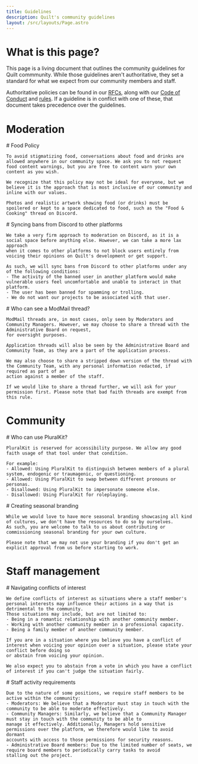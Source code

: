 ```yaml
---
title: Guidelines
description: Quilt's community guidelines
layout: /src/layouts/Page.astro
---
```



# What is this page?

This page is a living document that outlines the community guidelines for Quilt commmunity. While those guidelines aren't authoritative,
they set a standard for what we expect from our community members and staff.

Authoritative policies can be found in our [RFCs](/about/faq#whats-an-rfc-how-do-they-work), along with our [Code of Conduct](/community/code-of-conduct) and [rules](/community/rules).
If a guideline is in conflict with one of these, that document takes precedence over the guidelines.

# Moderation

<Message>
	# Food Policy

	To avoid stigmatizing food, conversations about food and drinks are allowed anywhere in our community space. We ask you to not request
	food content warnings, but you are free to content warn your own content as you wish.

	We recognize that this policy may not be ideal for everyone, but we believe it is the approach that is most inclusive of our community and inline with our values.

	Photos and realistic artwork showing food (or drinks) must be spoilered or kept to a space dedicated to food, such as the "Food & Cooking" thread on Discord.
</Message>

<Message>
	# Syncing bans from Discord to other platforms

	We take a very firm approach to moderation on Discord, as it is a social space before anything else. However, we can take a more lax approach
	when it comes to other platforms to not block users entirely from voicing their opinions on Quilt's development or get support.

	As such, we will sync bans from Discord to other platforms under any of the following conditions:
	- The activity of the banned user in another platform would make vulnerable users feel uncomfortable and unable to interact in that platform.
	- The user has been banned for spamming or trolling.
	- We do not want our projects to be associated with that user.
</Message>

<Message>
	# Who can see a ModMail thread?

	ModMail threads are, in most cases, only seen by Moderators and Community Managers. However, we may choose to share a thread with the Administrative Board on request,
	for oversight purposes.

	Application threads will also be seen by the Administrative Board and Community Team, as they are a part of the application process.

	We may also choose to share a stripped down version of the thread with the Community Team, with any personal information redacted, if required as part of an
	action against a member of the staff.

	If we would like to share a thread further, we will ask for your permission first. Please note that bad faith threads are exempt from this rule.
</Message>

# Community

<Message>
	# Who can use PluralKit?

	PluralKit is reserved for accessibility purpose. We allow any good faith usage of that tool under that condition.

	For example:
	- Allowed: Using PluralKit to distinguish between members of a plural system, endogenic or traumagenic, or questioning.
	- Allowed: Using PluralKit to swap between different pronouns or personas.
	- Disallowed: Using PluralKit to impersonate someone else.
	- Disallowed: Using PluralKit for roleplaying.
</Message>

<Message>
	# Creating seasonal branding

	While we would love to have more seasonal branding showcasing all kind of cultures, we don't have the resources to do so by ourselves.
	As such, you are welcome to talk to us about contributing or commissioning seasonal branding for your own culture.

	Please note that we may not use your branding if you don't get an explicit approval from us before starting to work.
</Message>

# Staff management

<Message>
	# Navigating conflicts of interest

	We define conflicts of interest as situations where a staff member's personal interests may influence their actions in a way that is detrimental to the community.
	Those situations may include, but are not limited to:
	- Being in a romantic relationship with another community member.
	- Working with another community member in a professional capacity.
	- Being a family member of another community member.

	If you are in a situation where you believe you have a conflict of interest when voicing your opinion over a situation, please state your conflict before doing so
	or abstain from voicing your opinion.

	We also expect you to abstain from a vote in which you have a conflict of interest if you can't judge the situation fairly.
</Message>

<Message>
	# Staff activity requirements

	Due to the nature of some positions, we require staff members to be active within the community:
	- Moderators: We believe that a Moderator must stay in touch with the community to be able to moderate effectively.
	- Community Managers: Similarly, we believe that a Community Manager must stay in touch with the community to be able to
	manage it effectively. Additionally, Managers hold sensitive permissions over the platform, we therefore would like to avoid dormant
	accounts with access to those permissions for security reasons.
	- Administrative Board members: Due to the limited number of seats, we require board members to periodically carry tasks to avoid
	stalling out the project.
</Message>
